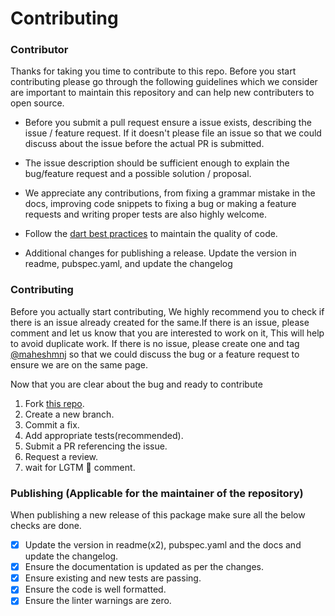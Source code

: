 # Contributing

### Contributor

Thanks for taking you time to contribute to this repo. Before you start contributing please go through the following guidelines which we consider are important to maintain this repository and can help new contributers to open source.

- Before you submit a pull request ensure a issue exists, describing the issue / feature request. If it doesn't please file an issue so that we could discuss about the issue before the actual PR is submitted.

- The issue description should be sufficient enough to explain the bug/feature request and a possible solution / proposal.

- We appreciate any contributions, from fixing a grammar mistake in the docs, improving code snippets to fixing a bug or making a feature requests and writing proper tests are also highly welcome.

- Follow the [dart best practices](https://dart.dev/guides/language/effective-dart) to maintain the quality of code.

- Additional changes for publishing a release. Update the version in readme, pubspec.yaml, and update the changelog


### Contributing

Before you actually start contributing, We highly recommend you to check if there is an issue already created for the same.If there is an issue, please comment and let us know that you are interested to work on it, This will help to avoid duplicate work. If there is no issue, please create one and tag [@maheshmnj](https://github.com/maheshmnj) so that we could discuss the bug or a feature request to ensure we are on the same page.

Now that you are clear about the bug and ready to contribute

1. Fork [this repo](https://github.com/maheshmnj/navbar_router/).
2. Create a new branch.
3. Commit a fix.
4. Add appropriate tests(recommended).
5. Submit a PR referencing the issue.
6. Request a review.
7. wait for LGTM 🚀 comment.

### Publishing (Applicable for the maintainer of the repository)

When publishing a new release of this package make sure all the below checks are done. 

-[X] Update the version in readme(x2), pubspec.yaml and the docs and update the changelog.
-[X] Ensure the documentation is updated as per the changes.
-[X] Ensure existing and new tests are passing.
-[X] Ensure the code is well formatted.
-[X] Ensure the linter warnings are zero.

